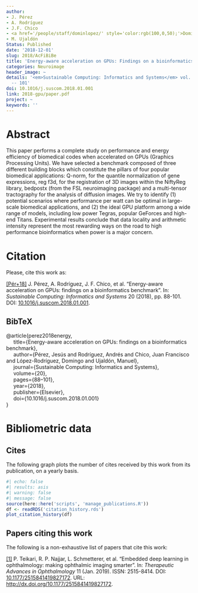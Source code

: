 ```yaml
---
author:
- J. Pérez
- A. Rodríguez
- J.F. Chico
- <a href='/people/staff/dominlopez/' style='color:rgb(100,0,50);'>Domingo López Rodríguez</a>
- M. Ujaldón
Status: Published
date: '2018-12-01'
slug: 2018/AcFiBiBe
title: 'Energy-aware acceleration on GPUs: Findings on a bioinformatics benchmark'
categories: Neuroimage
header_image: ~
details: '<em>Sustainable Computing: Informatics and Systems</em> vol. 20, pp. 88
  -- 101'
doi: 10.1016/j.suscom.2018.01.001
link: 2018-gpu/paper.pdf
project: ~
keywords: ''
---
```



# Abstract


This paper performs a complete study on performance and energy efficiency of biomedical codes when accelerated on GPUs (Graphics Processing Units). We have selected a benchmark composed of three different building blocks which constitute the pillars of four popular biomedical applications: Q-norm, for the quantile normalization of gene expressions, reg f3d, for the registration of 3D images within the NiftyReg library, bedpostx (from the FSL neuroimaging package) and a multi-tensor tractography for the analysis of diffusion images. We try to identify (1) potential scenarios where performance per watt can be optimal in large-scale biomedical applications, and (2) the ideal GPU platform among a wide range of models, including low power Tegras, popular GeForces and high-end Titans. Experimental results conclude that data locality and arithmetic intensity represent the most rewarding ways on the road to high performance bioinformatics when power is a major concern.












# Citation
Please, cite this work as:


<a name=bib-perez2018energy></a>[[Pér+18]](#cite-perez2018energy) J. Pérez, A. Rodríguez, J. F. Chico, et al. “Energy-aware acceleration on GPUs: findings on a bioinformatics benchmark”. In: _Sustainable Computing: Informatics and Systems_ 20 (2018), pp. 88-101. DOI: [10.1016/j.suscom.2018.01.001](https://doi.org/10.1016%2Fj.suscom.2018.01.001).

::: {.callout-note appearance="minimal" collapse=true}

## BibTeX

@article{perez2018energy,<br>&nbsp;&nbsp;&nbsp;&nbsp;  title={Energy-aware acceleration on GPUs: findings on a bioinformatics benchmark},<br>&nbsp;&nbsp;&nbsp;&nbsp;  author={Pérez, Jesús and Rodríguez, Andrés and Chico, Juan Francisco and López-Rodríguez, Domingo and Ujaldón, Manuel},<br>&nbsp;&nbsp;&nbsp;&nbsp;  journal={Sustainable Computing: Informatics and Systems},<br>&nbsp;&nbsp;&nbsp;&nbsp;  volume={20},<br>&nbsp;&nbsp;&nbsp;&nbsp;  pages={88--101},<br>&nbsp;&nbsp;&nbsp;&nbsp;  year={2018},<br>&nbsp;&nbsp;&nbsp;&nbsp;  publisher={Elsevier},<br>&nbsp;&nbsp;&nbsp;&nbsp;  doi={10.1016/j.suscom.2018.01.001}<br>}

:::



# Bibliometric data

## Cites

The following graph plots the number of cites received by this work from its publication, on a yearly basis.

```r
#| echo: false
#| results: asis
#| warning: false
#| message: false
source(here::here('scripts', 'manage_publications.R'))
df <- readRDS('citation_history.rds')
plot_citation_history(df)
```



## Papers citing this work

The following is a non-exhaustive list of papers that cite this work:


<a name=bib-Teikari_2019></a>[[1]](#cite-Teikari_2019) P. Teikari, R. P. Najjar, L. Schmetterer, et al. “Embedded deep learning in ophthalmology: making ophthalmic imaging smarter”. In: _Therapeutic Advances in Ophthalmology_ 11 (Jan. 2019). ISSN: 2515-8414. DOI: [10.1177/2515841419827172](https://doi.org/10.1177%2F2515841419827172). URL: [http://dx.doi.org/10.1177/2515841419827172](http://dx.doi.org/10.1177/2515841419827172).


